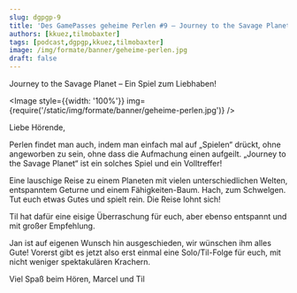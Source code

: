 ```yaml
---
slug: dgpgp-9
title: 'Des GamePasses geheime Perlen #9 – Journey to the Savage Planet'
authors: [kkuez,tilmobaxter]
tags: [podcast,dgpgp,kkuez,tilmobaxter]
image: /img/formate/banner/geheime-perlen.jpg
draft: false
---
```



Journey to the Savage Planet – Ein Spiel zum Liebhaben!

<Image style={{width: '100%'}} img={require('/static/img/formate/banner/geheime-perlen.jpg')} />

<!--truncate-->

Liebe Hörende,

Perlen findet man auch, indem man einfach mal auf „Spielen“ drückt, ohne angeworben zu sein, ohne dass die Aufmachung einen aufgeilt. „Journey to the Savage Planet“ ist ein solches Spiel und ein Volltreffer!

Eine lauschige Reise zu einem Planeten mit vielen unterschiedlichen Welten, entspanntem Geturne und einem Fähigkeiten-Baum. Hach, zum Schwelgen. Tut euch etwas Gutes und spielt rein. Die Reise lohnt sich!

Til hat dafür eine eisige Überraschung für euch, aber ebenso entspannt und mit großer Empfehlung.

Jan ist auf eigenen Wunsch hin ausgeschieden, wir wünschen ihm alles Gute! Vorerst gibt es jetzt also erst einmal eine Solo/Til-Folge für euch, mit nicht weniger spektakulären Krachern.

Viel Spaß beim Hören, Marcel und Til

<ReactPlayer
    width="100%"
    height="50px"
    controls
    src='https://m10z.picnotes.de/DesGamePassesGeheimePerlen/DesGamePassesGeheimePerlen_9.mp3'
/>
